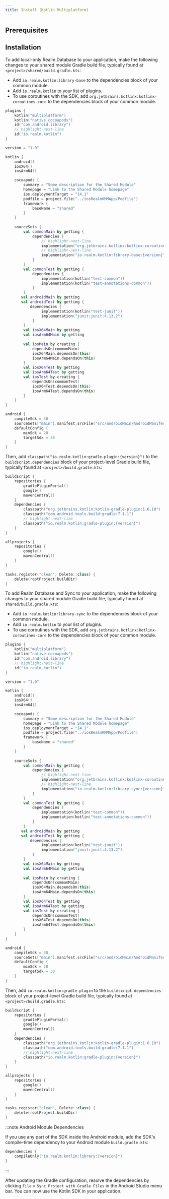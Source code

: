 ```yaml
---
title: Install (Kotlin Multiplatform)
---
```



## Prerequisites

<PrerequisitesKotlin/>

## Installation

<Tabs groupId="sdk-distros">
  <TabItem value="realm-database" label="Realm Database">

To add local-only Realm Database to your application, make
the following changes to your shared module Gradle build
file, typically found at `<project>/shared/build.gradle.kts`:

- Add `io.realm.kotlin:library-base` to the dependencies
  block of your common module.
- Add `io.realm.kotlin` to your list of plugins.
- To use coroutines with the SDK, add
  `org.jetbrains.kotlinx:kotlinx-coroutines-core`
  to the dependencies block of your common module.

```kotlin
plugins {
    kotlin("multiplatform")
    kotlin("native.cocoapods")
    id("com.android.library")
    // highlight-next-line
    id("io.realm.kotlin")
}

version = "1.0"

kotlin {
    android()
    iosX64()
    iosArm64()

    cocoapods {
        summary = "Some description for the Shared Module"
        homepage = "Link to the Shared Module homepage"
        ios.deploymentTarget = "14.1"
        podfile = project.file("../iosRealmKMMApp/Podfile")
        framework {
            baseName = "shared"
        }
    }
    
    sourceSets {
        val commonMain by getting {
            dependencies {
                // highlight-next-line
                implementation("org.jetbrains.kotlinx:kotlinx-coroutines-core:1.5.2-native-mt")
                // highlight-next-line
                implementation("io.realm.kotlin:library-base:{version}")
            }
        }
        val commonTest by getting {
            dependencies {
                implementation(kotlin("test-common"))
                implementation(kotlin("test-annotations-common"))
            }
        }
       val androidMain by getting
       val androidTest by getting {
           dependencies {
                implementation(kotlin("test-junit"))
                implementation("junit:junit:4.13.2")
            }
        }
        val iosX64Main by getting
        val iosArm64Main by getting
        
        val iosMain by creating {
            dependsOn(commonMain)
            iosX64Main.dependsOn(this)
            iosArm64Main.dependsOn(this)
        }
        val iosX64Test by getting
        val iosArm64Test by getting
        val iosTest by creating {
            dependsOn(commonTest)
            iosX64Test.dependsOn(this)
            iosArm64Test.dependsOn(this)
        }
    }
}

android {
    compileSdk = 30
    sourceSets["main"].manifest.srcFile("src/androidMain/AndroidManifest.xml")
    defaultConfig {
        minSdk = 28
        targetSdk = 30
    }
}
```

Then, add `classpath("io.realm.kotlin:gradle-plugin:{version}")`
to the `buildscript.dependencies` block of your project-level
Gradle build file, typically found at `<project>/build.gradle.kts`:

```kotlin
buildscript {
    repositories {
        gradlePluginPortal()
        google()
        mavenCentral()
    }
    dependencies {
        classpath("org.jetbrains.kotlin:kotlin-gradle-plugin:1.6.10")
        classpath("com.android.tools.build:gradle:7.1.1")
        // highlight-next-line
        classpath("io.realm.kotlin:gradle-plugin:{version}")
    }
}

allprojects {
    repositories {
        google()
        mavenCentral()
    }
}

tasks.register("clean", Delete::class) {
    delete(rootProject.buildDir)
}
```

</TabItem>
  <TabItem value="sync" label="Sync">

To add Realm Database and Sync to your application, make
the following changes to your shared module Gradle build
file, typically found at `shared/build.gradle.kts`:

- Add `io.realm.kotlin:library-sync` to the dependencies
  block of your common module.
- Add `io.realm.kotlin` to your list of plugins.
- To use coroutines with the SDK, add
  `org.jetbrains.kotlinx:kotlinx-coroutines-core`
  to the dependencies block of your common module.

```kotlin
plugins {
    kotlin("multiplatform")
    kotlin("native.cocoapods")
    id("com.android.library")
    // highlight-next-line
    id("io.realm.kotlin")
}

version = "1.0"

kotlin {
    android()
    iosX64()
    iosArm64()

    cocoapods {
        summary = "Some description for the Shared Module"
        homepage = "Link to the Shared Module homepage"
        ios.deploymentTarget = "14.1"
        podfile = project.file("../iosRealmKMMApp/Podfile")
        framework {
            baseName = "shared"
        }
    }
    
    sourceSets {
        val commonMain by getting {
            dependencies {
                // highlight-next-line
                implementation("org.jetbrains.kotlinx:kotlinx-coroutines-core:1.5.2-native-mt")
                // highlight-next-line
                implementation("io.realm.kotlin:library-sync:{version}")
            }
        }
        val commonTest by getting {
            dependencies {
                implementation(kotlin("test-common"))
                implementation(kotlin("test-annotations-common"))
            }
        }
       val androidMain by getting
       val androidTest by getting {
           dependencies {
                implementation(kotlin("test-junit"))
                implementation("junit:junit:4.13.2")
            }
        }
        val iosX64Main by getting
        val iosArm64Main by getting
        
        val iosMain by creating {
            dependsOn(commonMain)
            iosX64Main.dependsOn(this)
            iosArm64Main.dependsOn(this)
        }
        val iosX64Test by getting
        val iosArm64Test by getting
        val iosTest by creating {
            dependsOn(commonTest)
            iosX64Test.dependsOn(this)
            iosArm64Test.dependsOn(this)
        }
    }
}

android {
    compileSdk = 30
    sourceSets["main"].manifest.srcFile("src/androidMain/AndroidManifest.xml")
    defaultConfig {
        minSdk = 28
        targetSdk = 30
    }
}
```

Then, add `io.realm.kotlin:gradle-plugin`
to the `buildscript.dependencies` block of your project-level
Gradle build file, typically found at `<project>/build.gradle.kts`:

```kotlin
buildscript {
    repositories {
        gradlePluginPortal()
        google()
        mavenCentral()
    }
    dependencies {
        classpath("org.jetbrains.kotlin:kotlin-gradle-plugin:1.6.10")
        classpath("com.android.tools.build:gradle:7.1.1")
        // highlight-next-line
        classpath("io.realm.kotlin:gradle-plugin:{version}")
    }
}

allprojects {
    repositories {
        google()
        mavenCentral()
    }
}

tasks.register("clean", Delete::class) {
    delete(rootProject.buildDir)
}
```

  </TabItem>
</Tabs>

:::note Android Module Dependencies

If you use any part of the SDK inside the Android module, add the
SDK's compile-time dependency to your Android module `build.gradle.kts`:

```kotlin
dependencies {
    compileOnly("io.realm.kotlin:library:{version}")
}
```
:::

After updating the Gradle configuration,
resolve the dependencies by clicking `File` >
`Sync Project with Gradle Files` in the Android Studio menu bar.
You can now use the Kotlin SDK in your application.


